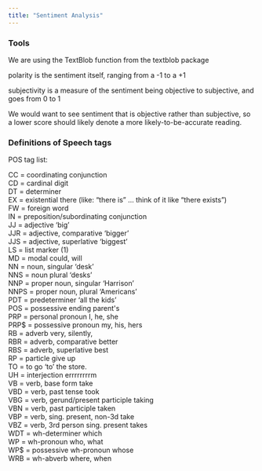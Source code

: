 ```yaml
---
title: "Sentiment Analysis"
---
```


### Tools

We are using the TextBlob function from the textblob package

polarity is the sentiment itself, ranging from a -1 to a +1

subjectivity is a measure of the sentiment being objective to subjective, and goes from 0 to 1

We would want to see sentiment that is objective rather than subjective, so a lower score should likely denote a more likely-to-be-accurate reading.

### Definitions of Speech tags

POS tag list:

CC = coordinating conjunction  
CD = cardinal digit  
DT = determiner  
EX = existential there (like: "there is" ... think of it like "there exists")  
FW = foreign word  
IN = preposition/subordinating conjunction  
JJ = adjective   'big'  
JJR = adjective, comparative  'bigger'  
JJS = adjective, superlative  'biggest'  
LS  = list marker (1)  
MD  = modal   could, will  
NN  = noun, singular 'desk'  
NNS = noun plural 'desks'  
NNP = proper noun, singular   'Harrison'  
NNPS = proper noun, plural 'Americans'  
PDT = predeterminer   'all the kids'  
POS = possessive ending   parent\'s  
PRP = personal pronoun    I, he, she  
PRP$ = possessive pronoun  my, his, hers  
RB = adverb  very, silently,  
RBR = adverb, comparative better  
RBS = adverb, superlative best  
RP = particle    give up  
TO = to  go 'to' the store.  
UH = interjection    errrrrrrrm  
VB = verb, base form take  
VBD = verb, past tense    took  
VBG = verb, gerund/present participle taking  
VBN = verb, past participle   taken  
VBP = verb, sing. present, non-3d take  
VBZ = verb, 3rd person sing. present  takes  
WDT = wh-determiner   which  
WP = wh-pronoun  who, what  
WP$ = possessive wh-pronoun   whose  
WRB = wh-abverb   where, when  
